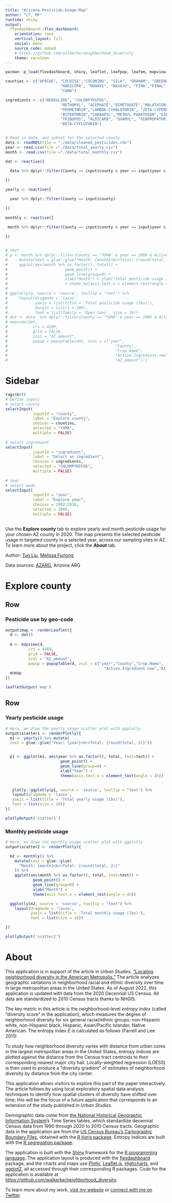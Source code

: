```yaml
---
title: "Arizona-Pesticide-Usage-Map"
author: "LT, MF"
runtime: shiny
output: 
  flexdashboard::flex_dashboard:
    orientation: rows
    vertical_layout: fill
    social: menu
    source_code: embed
    # https://github.com/walkerke/neighborhood_diversity
    theme: cerulean
---
```


```r
pacman::p_load(flexdashboard, shiny, leaflet, leafpop, leafem, mapview, dplyr, ggplot2, plotly, scales)

counties <- c("APACHE", "COCHISE","COCONINO", "GILA", "GRAHAM", "GREENLEE", "LA PAZ",
                        "MARICOPA", "MOHAVE", "NAVAJO", "PIMA","PINAL", "SANTA CRUZ", "YAVAPAI",
                        "YUMA")

ingredients <- c("BENSULIDE", "CHLORPYRIFOS",
                        "METHOMYL", "ACEPHATE","DIMETHOATE","MALATHION",
                        "PERMETHRIN","LAMBDA-CYHALOTHRIN", "ZETA-CYPERMETHRIN","DIAZINON",
                        "BIFENTHRIN","CARBARYL","METHYL PARATHION","ESFENVALERATE",
                        "TRIBUFOS", "ALDICARB", "OXAMYL", "FENPROPATHRIN", "ETHEPHON",
                        "BETA-CYFLUTHRIN")


# Read in data, and subset for the selected county
data <- readRDS(file = "./data/cleaned_pesticides.rds")
year <- read.csv(file ="./data/total_yearly.csv")
month <- read.csv(file ="./data/total_monthly.csv")

dat <- reactive({

  data %>% dplyr::filter(County == input$county & year == input$year & Active.Ingredient.new ==input$ingredient)
  
})

yearly <- reactive({

  year %>% dplyr::filter(County == input$county)
  
})

monthly <- reactive({

 month %>% dplyr::filter(County == input$county & year == input$year & Active.Ingredient.new ==input$ingredient)
  
})


# test
# p <- month %>% dplyr::filter(County == "YUMA" & year == 2006 & Active.Ingredient.new == "CHLORPYRIFOS") %>%
#     mutate(text = glue::glue("Month: {month}<br>Total: {round(total, 2)}")) %>%
#     ggplot(aes(month %>% as.factor(), total)) +
#                         geom_point() +
#                         geom_line(group=0) +
#                         xlab("Month") + ylab("Total pesticide usage (lbs)") +
#                         + theme_bw(axis.text.x = element_text(angle = 45))
# 
# ggplotly(p, source = 'source', tooltip = "text") %>%
#     layout(dragmode = 'lasso',
#            yaxis = list(title = 'Total pesticide usage (lbs)'),
#            margin = list(l = 100),
#            font = list(family = 'Open Sans', size = 16))
# dat <- data  %>% dplyr::filter(County == "YUMA" & year == 2006 & Active.Ingredient.new == "CHLORPYRIFOS")
# mapview(dat,
#           crs = 4269,
#           grid = FALSE,
#           zcol = "AI_amount",
#           popup = popupTable(dat, zcol = c("year",
#                                               "County",
#                                               "Crop.Name",
#                                               "Active.Ingredient.new",
#                                               "AI_amount")))
```


Sidebar {.sidebar}
======================================================================

```r
tags$br()
# Define inputs
# select county
selectInput(
            inputId = "county",
            label = "Explore county",
            choices = counties,
            selected = "YUMA",
            multiple = FALSE)
                                      
# select ingredient
selectInput(
            inputId = "ingredient",
            label = "Select an ingredient",
            choices = ingredients,
            selected = "CHLORPYRIFOS",
            multiple = FALSE)
                                      
# Year
# select mode
selectInput(
            inputId = "year",
            label = "Explore year",
            choices = 1992:2016,
            selected = 2006,
            multiple = FALSE)
                                      

```

Use the __Explore county__ tab to explore yearly and month pesticide usage for your chosen AZ county in 2020.  The map presents the selected pesticide usage in targeted county in a selected year, across our sampling sites in AZ. To learn more about the project, click the __About__ tab.  

Author: [Tuo Liu](https://tuo-liu.netlify.app), [Melissa Furlong](https://live-azs-furlonglab.pantheonsite.io)

Data sources: [AZARG](https://live-azs-furlonglab.pantheonsite.io), Arizona ARG

Explore county
======================================================================

Row {data-height=600}
----------------------------------------------------------------------

### Pesticide use by geo-code

```r
output$map <- renderLeaflet({
  d <- dat() 
 
  m <- mapview(d,
          crs = 4269,
          grid = FALSE,
          zcol = "AI_amount",
          popup = popupTable(d, zcol = c("year","County","Crop.Name",
                                           "Active.Ingredient.new","AI_amount")))
  m@map
})

leafletOutput('map')
```


Row
-------------------------------------

### Yearly pesticide usage
```r
# Here, we draw the yearly usage scatter plot with ggplotly
output$scatter1 <- renderPlotly({
  m1 <- yearly() %>% mutate(
  text = glue::glue("Year: {year}<br>Total: {round(total, 2)}"))


  p1 <- ggplot(m1, aes(year %>% as.factor(), total, text=text)) +
                        geom_point() +
                        geom_line(group=0) +
                        xlab("Year") + 
                        theme(axis.text.x = element_text(angle = 45))
    

   plotly::ggplotly(p1, source = 'source', tooltip = "text") %>%
   layout(dragmode = 'lasso',
   yaxis = list(title = 'Total yearly usage (lbs)'),
   font = list(size = 16))
})

plotlyOutput('scatter1')
```

### Monthly pesticide usage 
```r
# Here, we draw the monthly usage scatter plot with ggplotly
output$scatter2 <- renderPlotly({

  m2 <- monthly() %>%
    mutate(text = glue::glue(
      "Month: {month}<br>Total: {round(total, 2)}"
    )) %>% 
    ggplot(aes(month %>% as.factor(), total, text=text)) +
            geom_point() +
            geom_line(group=0) +
            xlab("Month") + 
            theme(axis.text.x = element_text(angle = 45))

  ggplotly(m2, source = 'source', tooltip = "text") %>%
    layout(dragmode = 'lasso',
           yaxis = list(title = 'Total monthly usage (lbs)'),
           font = list(size = 16)) 

})

plotlyOutput('scatter2')
```





About
============================================================================

This application is in support of the article in _Urban Studies_, ["Locating neighborhood diversity in the American Metropolis."](http://usj.sagepub.com/content/early/2016/04/29/0042098016643481.abstract)  The article analyzes geographic variations in neighborhood racial and ethnic diversity over time in large metropolitan areas in the United States.  As of August 2022, this application is updated with data from the 2020 Decennial US Census.  All data are standardized to 2010 Census tracts thanks to NHGIS.  

The key metric in this article is the neighborhood-level _entropy index_ (called "diversity score" in the application), which measures the degree of neighborhood diversity for six general racial/ethnic groups: non-Hispanic white, non-Hispanic black, Hispanic, Asian/Pacific Islander, Native American.  The entropy index $E$ is calculated as follows (Farrell and Lee 2011):  


To study how neighborhood diversity varies with distance from urban cores in the largest metropolitan areas in the United States, entropy indices are plotted against the distance from the Census tract centroids to their corresponding nearest major city hall.  Locally-weighted regression (LOESS) is then used to produce a "diversity gradient" of estimates of neighborhood diversity by distance from the city center.  

This application allows visitors to explore this part of the paper interactively.  The article follows by using local exploratory spatial data analysis techniques to identify how spatial clusters of diversity have shifted over time; this will be the focus of a future application that corresponds to an extension of the study published in _Urban Studies._  

Demographic data come from [the National Historical Geographic Information System](https://www.nhgis.org/)'s Time Series tables, which standardize decennial Census data from 1990 through 2020 to 2010 Census tracts.  Geographic data in the application are from the [US Census Bureau's Cartographic Boundary Files](https://www.census.gov/geo/maps-data/data/tiger-cart-boundary.html), obtained with the [R tigris package](https://walker-data.com/census-r/census-geographic-data-and-applications-in-r.html). Entropy indices are built with the [R segregation package](https://elbersb.github.io/segregation/index.html).  

The application is built with the [Shiny](http://shiny.rstudio.com) framework for the [R programming language](https://www.r-project.org/). The application layout is produced with the [flexdashboard](http://rstudio.github.io/flexdashboard/index.html) package, and the charts and maps use [Plotly](http://plot.ly), [Leaflet.js](http://leafletjs.com/), [Highcharts](http://www.highcharts.com/), and [ggplot2](http://ggplot2.org/), all accessed through their corresponding R packages.  Code for the application is available at <https://github.com/walkerke/neighborhood_diversity>.  

To learn more about my work, [visit my website](https://walker-data.com) or [connect with me on Twitter](https://twitter.com/kyle_e_walker).  

